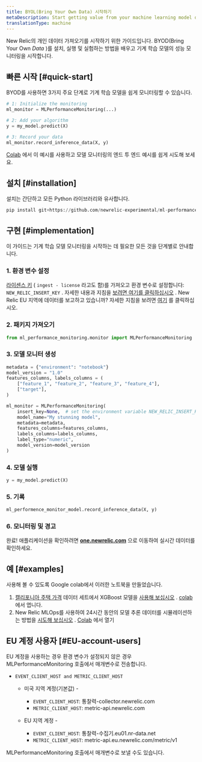 ```yaml
---
title: BYOL(Bring Your Own Data) 시작하기
metaDescription: Start getting value from your machine learning model data in just a few minutes within New Relic
translationType: machine
---
```


New Relic의 개인 데이터 가져오기를 시작하기 위한 가이드입니다. BYOD(Bring Your Own _Data_ )를 설치, 실행 및 실험하는 방법을 배우고 기계 학습 모델의 성능 모니터링을 시작합니다.

## 빠른 시작 [#quick-start]

BYOD를 사용하면 3가지 주요 단계로 기계 학습 모델을 쉽게 모니터링할 수 있습니다.

```python
# 1: Initialize the monitoring
ml_monitor = MLPerformanceMonitoring(...)

# 2: Add your algorithm
y = my_model.predict(X)

# 3: Record your data
ml_monitor.record_inference_data(X, y)
```

[Colab](https://colab.research.google.com/github/newrelic-experimental/ml-performance-monitoring/blob/main/examples/XGBoost_on_Boston_housing_prices_dataset.ipynb) 에서 이 예시를 사용하고 모델 모니터링의 엔드 투 엔드 예시를 쉽게 시도해 보세요.

## 설치 [#installation]

설치는 간단하고 모든 Python 라이브러리와 유사합니다.

```python
pip install git+https://github.com/newrelic-experimental/ml-performance-monitoring.git
```

## 구현 [#implementation]

이 가이드는 기계 학습 모델 모니터링을 시작하는 데 필요한 모든 것을 단계별로 안내합니다.

### 1. 환경 변수 설정

[라이센스 키](/docs/apis/intro-apis/new-relic-api-keys/#license-key) ( `ingest - license` 라고도 함)를 가져오고 환경 변수로 설정합니다: `NEW_RELIC_INSERT_KEY` . 자세한 내용과 지침을 [보려면 여기를 클릭하십시오](https://docs.newrelic.com/docs/apis/intro-apis/new-relic-api-keys/#license-key) . New Relic EU 지역에 데이터를 보고하고 있습니까? 자세한 지침을 보려면 [여기](#EU-account-users) 를 클릭하십시오.

### 2. 패키지 가져오기

```python
from ml_performance_monitoring.monitor import MLPerformanceMonitoring
```

### 3. 모델 모니터 생성

```python
metadata = {"environment": "notebook"}
model_version = "1.0"
features_columns, labels_columns = (
    ["feature_1", "feature_2", "feature_3", "feature_4"],
    ["target"],
)

ml_monitor = MLPerformanceMonitoring(
    insert_key=None,  # set the environment variable NEW_RELIC_INSERT_KEY or send your insert key here
    model_name="My stunning model",
    metadata=metadata,
    features_columns=features_columns,
    labels_columns=labels_columns,
    label_type="numeric",
    model_version=model_version
)
```

### 4. 모델 실행

```python
y = my_model.predict(X)
```

### 5. 기록

```python
ml_performence_monitor_model.record_inference_data(X, y)
```

### 6. 모니터링 및 경고

완료! 애플리케이션을 확인하려면 **[one.newrelic.com](https://one.newrelic.com/all-capabilities)** 으로 이동하여 실시간 데이터를 확인하세요.

## 예 [#examples]

사용해 볼 수 있도록 Google colab에서 이러한 노트북을 만들었습니다.

1. [캘리포니아 주택 가격](https://scikit-learn.org/stable/modules/generated/sklearn.datasets.fetch_california_housing.html) 데이터 세트에서 XGBoost 모델을 [사용해 보십시오](https://github.com/newrelic-experimental/ml-performance-monitoring/blob/main/examples/XGBoost_on_California_housing_prices_dataset.ipynb) . [colab](https://colab.research.google.com/github/newrelic-experimental/ml-performance-monitoring/blob/main/examples/XGBoost_on_California_housing_prices_dataset.ipynb) 에서 엽니다.
2. New Relic MLOps를 사용하여 24시간 동안의 모델 추론 데이터를 시뮬레이션하는 방법을 [시도해 보십시오](https://github.com/newrelic-experimental/ml-performance-monitoring/blob/main/examples/sklearn.RandomForestClassifier_on_Iris_dataset.ipynb) . [Colab](https://colab.research.google.com/github/newrelic-experimental/ml-performance-monitoring/blob/main/examples/sklearn.RandomForestClassifier_on_Iris_dataset.ipynb) 에서 열기

## EU 계정 사용자 [#EU-account-users]

EU 계정을 사용하는 경우 환경 변수가 설정되지 않은 경우 MLPerformanceMonitoring 호출에서 매개변수로 전송합니다.

* `EVENT_CLIENT_HOST and METRIC_CLIENT_HOST`

  * 미국 지역 계정(기본값) -

    * `EVENT_CLIENT_HOST`: 통찰력-collector.newrelic.com
    * `METRIC_CLIENT_HOST`: metric-api.newrelic.com

  * EU 지역 계정 -

    * `EVENT_CLIENT_HOST`: 통찰력-수집기.eu01.nr-data.net
    * `METRIC_CLIENT_HOST`: metric-api.eu.newrelic.com/metric/v1

MLPerformanceMonitoring 호출에서 매개변수로 보낼 수도 있습니다.